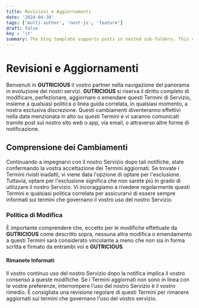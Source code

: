 ```yaml
---
title: Revisioni e Aggiornamenti
date: '2024-04-30'
tags: ['multi-author', 'next-js', 'feature']
draft: false
key : 'it'
summary: The blog template supports posts in nested sub-folders. This can be used to group posts of similar content e.g. a multi-part course.
---
```


# Revisioni e Aggiornamenti

Benvenuti in **GUTRICIOUS** il vostro partner nella navigazione del panorama in evoluzione dei nostri servizi. **GUTRICIOUS** si riserva il diritto completo di modificare, perfezionare, aggiornare o emendare questi Termini di Servizio, insieme a qualsiasi politica o linea guida correlata, in qualsiasi momento, a nostra esclusiva discrezione. Questi cambiamenti diventeranno effettivi nella data menzionata in alto su questi Termini e vi saranno comunicati tramite post sul nostro sito web o app, via email, o attraverso altre forme di notificazione.

## Comprensione dei Cambiamenti

Continuando a impegnarvi con il nostro Servizio dopo tali notifiche, state confermando la vostra accettazione dei Termini aggiornati. Se trovate i Termini rivisti inadatti, vi viene data l'opzione di optare per l'esclusione. Tuttavia, optare per l'esclusione significa che non sarete più in grado di utilizzare il nostro Servizio. Vi incoraggiamo a rivedere regolarmente questi Termini e qualsiasi politica correlata per assicurarvi di essere sempre informati sui termini che governano il vostro uso del nostro Servizio.

### **Politica di Modifica**

È importante comprendere che, eccetto per le modifiche effettuate da **GUTRICIOUS** come descritto sopra, nessuna altra modifica o emendamento a questi Termini sarà considerato vincolante a meno che non sia in forma scritta e firmato da entrambi voi e **GUTRICIOUS**.

#### **Rimanete Informati**

Il vostro continuo uso del nostro Servizio dopo la notifica implica il vostro consenso a queste modifiche. Se i Termini aggiornati non sono in linea con le vostre preferenze, interrompere l'uso del nostro Servizio è il vostro rimedio. È consigliata una revisione regolare di questi Termini per rimanere aggiornati sui termini che governano l'uso del vostro servizio.